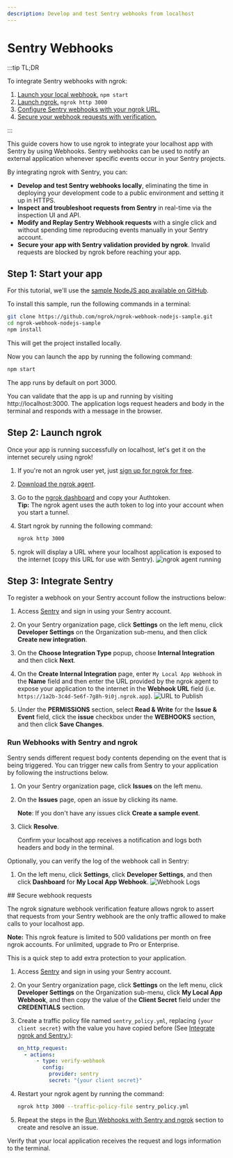 ```yaml
---
description: Develop and test Sentry webhooks from localhost
---
```



# Sentry Webhooks

:::tip TL;DR

To integrate Sentry webhooks with ngrok:

1. [Launch your local webhook.](#start-your-app) `npm start`
1. [Launch ngrok.](#start-ngrok) `ngrok http 3000`
1. [Configure Sentry webhooks with your ngrok URL.](#setup-webhook)
1. [Secure your webhook requests with verification.](#security)

:::

This guide covers how to use ngrok to integrate your localhost app with Sentry by using Webhooks.
Sentry webhooks can be used to notify an external application whenever specific events occur in your Sentry projects.

By integrating ngrok with Sentry, you can:

- **Develop and test Sentry webhooks locally**, eliminating the time in deploying your development code to a public environment and setting it up in HTTPS.
- **Inspect and troubleshoot requests from Sentry** in real-time via the inspection UI and API.
- **Modify and Replay Sentry Webhook requests** with a single click and without spending time reproducing events manually in your Sentry account.
- **Secure your app with Sentry validation provided by ngrok**. Invalid requests are blocked by ngrok before reaching your app.

## **Step 1**: Start your app 

For this tutorial, we'll use the [sample NodeJS app available on GitHub](https://github.com/ngrok/ngrok-webhook-nodejs-sample).

To install this sample, run the following commands in a terminal:

```bash
git clone https://github.com/ngrok/ngrok-webhook-nodejs-sample.git
cd ngrok-webhook-nodejs-sample
npm install
```

This will get the project installed locally.

Now you can launch the app by running the following command:

```bash
npm start
```

The app runs by default on port 3000.

You can validate that the app is up and running by visiting http://localhost:3000. The application logs request headers and body in the terminal and responds with a message in the browser.

## **Step 2**: Launch ngrok 

Once your app is running successfully on localhost, let's get it on the internet securely using ngrok!

1. If you're not an ngrok user yet, just [sign up for ngrok for free](https://ngrok.com/signup).

1. [Download the ngrok agent](https://download.ngrok.com).

1. Go to the [ngrok dashboard](https://dashboard.ngrok.com) and copy your Authtoken. <br />
   **Tip:** The ngrok agent uses the auth token to log into your account when you start a tunnel.
1. Start ngrok by running the following command:

   ```bash
   ngrok http 3000
   ```

1. ngrok will display a URL where your localhost application is exposed to the internet (copy this URL for use with Sentry).
   ![ngrok agent running](/img/integrations/launch_ngrok_tunnel.png)

## **Step 3**: Integrate Sentry 

To register a webhook on your Sentry account follow the instructions below:

1. Access [Sentry](https://sentry.io/) and sign in using your Sentry account.

1. On your Sentry organization page, click **Settings** on the left menu, click **Developer Settings** on the Organization sub-menu, and then click **Create new integration**.

1. On the **Choose Integration Type** popup, choose **Internal Integration** and then click **Next**.

1. On the **Create Internal Integration** page, enter `My Local App Webhook` in the **Name** field and then enter the URL provided by the ngrok agent to expose your application to the internet in the **Webhook URL** field (i.e. `https://1a2b-3c4d-5e6f-7g8h-9i0j.ngrok.app`).
   ![URL to Publish](img/ngrok_url_configuration_sentry.png)

1. Under the **PERMISSIONS** section, select **Read & Write** for the **Issue & Event** field, click the **issue** checkbox under the **WEBHOOKS** section, and then click **Save Changes**.

### Run Webhooks with Sentry and ngrok 

Sentry sends different request body contents depending on the event that is being triggered.
You can trigger new calls from Sentry to your application by following the instructions below.

1. On your Sentry organization page, click **Issues** on the left menu.

1. On the **Issues** page, open an issue by clicking its name.

   **Note**: If you don't have any issues click **Create a sample event**.

1. Click **Resolve**.

   Confirm your localhost app receives a notification and logs both headers and body in the terminal.

Optionally, you can verify the log of the webhook call in Sentry:

1. On the left menu, click **Settings**, click **Developer Settings**, and then click **Dashboard** for **My Local App Webhook**.
   ![Webhook Logs](img/ngrok_logs_sentry.png)

<InspectingRequests />

<ReplayingRequests />
## Secure webhook requests 

The ngrok signature webhook verification feature allows ngrok to assert that requests from your Sentry webhook are the only traffic allowed to make calls to your localhost app.

**Note:** This ngrok feature is limited to 500 validations per month on free ngrok accounts. For unlimited, upgrade to Pro or Enterprise.

This is a quick step to add extra protection to your application.

1. Access [Sentry](https://sentry.io/) and sign in using your Sentry account.

1. On your Sentry organization page, click **Settings** on the left menu, click **Developer Settings** on the Organization sub-menu, click **My Local App Webhook**, and then copy the value of the **Client Secret** field under the **CREDENTIALS** section.

1. Create a traffic policy file named `sentry_policy.yml`, replacing `{your client secret}` with the value you have copied before (See [Integrate ngrok and Sentry.](#setup-webhook)):

   ```yaml
   on_http_request:
     - actions:
         - type: verify-webhook
           config:
             provider: sentry
             secret: "{your client secret}"
   ```

1. Restart your ngrok agent by running the command:

   ```bash
   ngrok http 3000 --traffic-policy-file sentry_policy.yml
   ```

1. Repeat the steps in the [Run Webhooks with Sentry and ngrok](#run-webhook) section to create and resolve an issue.

Verify that your local application receives the request and logs information to the terminal.

